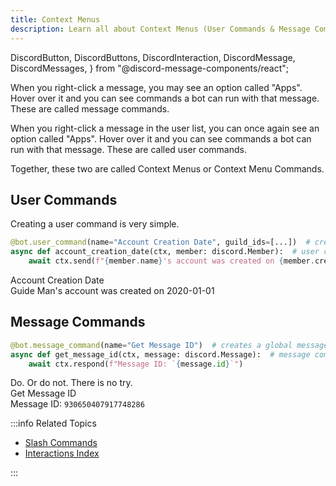 ```yaml
---
title: Context Menus
description: Learn all about Context Menus (User Commands & Message Commands) and how to implement them into your Discord Bot with Pycord!
---
```


  DiscordButton,
  DiscordButtons,
  DiscordInteraction,
  DiscordMessage,
  DiscordMessages,
} from "@discord-message-components/react";

When you right-click a message, you may see an option called "Apps". Hover over it and you can see
commands a bot can run with that message. These are called message commands.

When you right-click a message in the user list, you can once again see an option called "Apps". 
Hover over it and you can see commands a bot can run with that message. These are called user commands.

Together, these two are called Context Menus or Context Menu Commands.

## User Commands

Creating a user command is very simple.

```python
@bot.user_command(name="Account Creation Date", guild_ids=[...])  # create a user command for the supplied guilds
async def account_creation_date(ctx, member: discord.Member):  # user commands return the member
    await ctx.send(f"{member.name}'s account was created on {member.created_at}")
```

<DiscordMessages>
  <DiscordMessage
    author="Guide Bot"
    avatar="red"
    bot
  >
    <div slot="interactions">
      <DiscordInteraction author="Guide Man" avatar="blue">Account Creation Date</DiscordInteraction>
    </div>
    Guide Man's account was created on 2020-01-01
  </DiscordMessage>
</DiscordMessages>

## Message Commands

```python title="Message Commands Example"
@bot.message_command(name="Get Message ID")  # creates a global message command. use guild_ids=[] to create guild-specific commands.
async def get_message_id(ctx, message: discord.Message):  # message commands return the message
    await ctx.respond(f"Message ID: `{message.id}`")
```

<DiscordMessages>
  <DiscordMessage
    author="Guide Man"
    avatar="blue"
  >
    Do. Or do not. There is no try.
  </DiscordMessage>
  <DiscordMessage
    author="Guide Bot"
    avatar="red"
    bot
  >
    <div slot="interactions">
      <DiscordInteraction
        author="Other Guide Man"
        avatar="green"
        command
      >
        Get Message ID
      </DiscordInteraction>
    </div>
    Message ID: <code>930650407917748286</code>
  </DiscordMessage>
</DiscordMessages>

<br/>

:::info Related Topics

- [Slash Commands](./slash-commands)
- [Interactions Index](../../interactions)

:::
